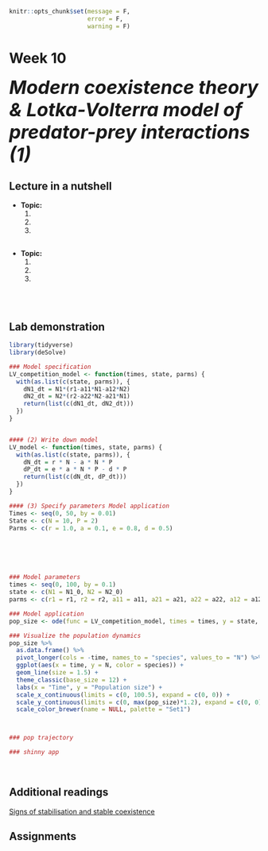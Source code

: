 ```r
knitr::opts_chunk$set(message = F, 
                      error = F, 
                      warning = F)

```

# Week 10 {-} 
<div style = "font-size: 28pt"> **_Modern coexistence theory & Lotka-Volterra model of predator-prey interactions (1)_**</div>

## Lecture in a nutshell {-}

* **Topic:**
    1. 
    2. 
    3. 
    
<div style="height:1px ;"><br></div>

* **Topic:**
    1. 
    2. 
    3.

<div style="height:1px ;"><br></div>    
<br>


## Lab demonstration {-}

```r
library(tidyverse)
library(deSolve)

### Model specification
LV_competition_model <- function(times, state, parms) {
  with(as.list(c(state, parms)), {
    dN1_dt = N1*(r1-a11*N1-a12*N2)  
    dN2_dt = N2*(r2-a22*N2-a21*N1)
    return(list(c(dN1_dt, dN2_dt)))
  })
}


#### (2) Write down model 
LV_model <- function(times, state, parms) {
  with(as.list(c(state, parms)), {
    dN_dt = r * N - a * N * P
    dP_dt = e * a * N * P - d * P
    return(list(c(dN_dt, dP_dt)))  
  })
}

#### (3) Specify parameters Model application
Times <- seq(0, 50, by = 0.01)  
State <- c(N = 10, P = 2)  
Parms <- c(r = 1.0, a = 0.1, e = 0.8, d = 0.5)






### Model parameters
times <- seq(0, 100, by = 0.1)
state <- c(N1 = N1_0, N2 = N2_0)
parms <- c(r1 = r1, r2 = r2, a11 = a11, a21 = a21, a22 = a22, a12 = a12)

### Model application
pop_size <- ode(func = LV_competition_model, times = times, y = state, parms = parms)

### Visualize the population dynamics
pop_size %>%
  as.data.frame() %>%
  pivot_longer(cols = -time, names_to = "species", values_to = "N") %>%
  ggplot(aes(x = time, y = N, color = species)) + 
  geom_line(size = 1.5) +
  theme_classic(base_size = 12) +
  labs(x = "Time", y = "Population size") +
  scale_x_continuous(limits = c(0, 100.5), expand = c(0, 0)) +
  scale_y_continuous(limits = c(0, max(pop_size)*1.2), expand = c(0, 0)) +
  scale_color_brewer(name = NULL, palette = "Set1")



### pop trajectory

### shinny app


```
<br>

## Additional readings {-}

[Signs of stabilisation and stable coexistence](./Additional readings/Broekman_et_al_2019_Eco_Let.pdf){target="_blank"}
<br>

## Assignments {-}

[](./Assignments/.pdf){target="_blank"}


